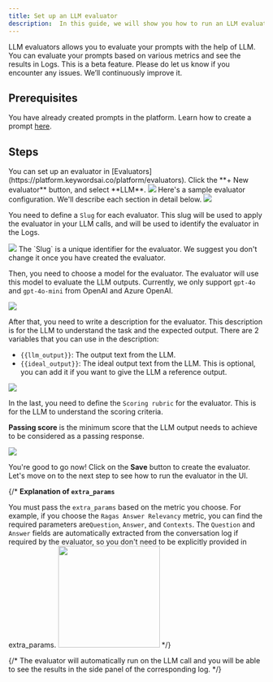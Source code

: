 ```yaml
---
title: Set up an LLM evaluator
description:  In this guide, we will show you how to run an LLM evaluator in the UI.
---
```

LLM evaluators allows you to evaluate your prompts with the help of LLM. You can evaluate your prompts based on various metrics and see the results in Logs.
<Note>This is a beta feature. Please do let us know if you encounter any issues. We’ll continuously improve it.</Note>

## Prerequisites
You have already created prompts in the platform. Learn how to create a prompt [here](https://docs.keywordsai.co/features/prompt/create-a-prompt).


## Steps
<Steps>
<Step title="Create a new evaluator">
You can set up an evaluator in [Evaluators](https://platform.keywordsai.co/platform/evaluators). Click the **+ New evaluator** button, and select **LLM**.
<Frame>
<img src="https://keywordsai-static.s3.us-east-1.amazonaws.com/docs/evaluations/create-evaluator.png"/>
</Frame>

</Step>

<Step title="Configure an LLM evaluator">
Here's a sample evaluator configuration. We'll describe each section in detail below.
<Frame>
<img src="https://keywordsai-static.s3.us-east-1.amazonaws.com/docs/evaluations/llm-evals/llm-evaluator-overview.png"/>
</Frame>

You need to define a `Slug` for each evaluator. This slug will be used to apply the evaluator in your LLM calls, and will be used to identify the evaluator in the Logs.

<Frame>
<img src="https://keywordsai-static.s3.us-east-1.amazonaws.com/docs/evaluations/llm-evals/slug.png"/>
</Frame>

<Warning>
The `Slug` is a unique identifier for the evaluator. We suggest you don't change it once you have created the evaluator.
</Warning>

Then, you need to choose a model for the evaluator. The evaluator will use this model to evaluate the LLM outputs. Currently, we only support `gpt-4o` and `gpt-4o-mini` from OpenAI and Azure OpenAI.

<Frame>
<img src="https://keywordsai-static.s3.us-east-1.amazonaws.com/docs/evaluations/llm-evals/choose-model.png"/>
</Frame>

After that, you need to write a description for the evaluator. This description is for the LLM to understand the task and the expected output. There are 2 variables that you can use in the description:
- `{{llm_output}}`: The output text from the LLM.
- `{{ideal_output}}`: The ideal output text from the LLM. This is optional, you can add it if you want to give the LLM a reference output.

<Frame>
<img src="https://keywordsai-static.s3.us-east-1.amazonaws.com/docs/evaluations/llm-evals/write-description.png"/>
</Frame>

In the last, you need to define the `Scoring rubric` for the evaluator. This is for the LLM to understand the scoring criteria.

**Passing score** is the minimum score that the LLM output needs to achieve to be considered as a passing response.
<Frame>
<img src="https://keywordsai-static.s3.us-east-1.amazonaws.com/docs/evaluations/llm-evals/define-scores.png"/>
</Frame>

You're good to go now! Click on the **Save** button to create the evaluator. Let's move on to the next step to see how to run the evaluator in the UI.
</Step>


{/* **Explanation of `extra_params`**

You must pass the `extra_params` based on the metric you choose. For example, if you choose the `Ragas Answer Relevancy` metric, you can find the required parameters are`Question`, `Answer`, and `Contexts`.
<Warning>The `Question` and `Answer` fields are automatically extracted from the conversation log if required by the evaluator, so you don't need to be explicitly provided in extra_params. </Warning>
<img height="200" noZoom src="https://keywordsai-static.s3.amazonaws.com/docs/eval-params.png" /> */}

{/* <Step title="See the result">
The evaluator will automatically run on the LLM call and you will be able to see the results in the side panel of the corresponding log.
</Step> */}
</Steps>

